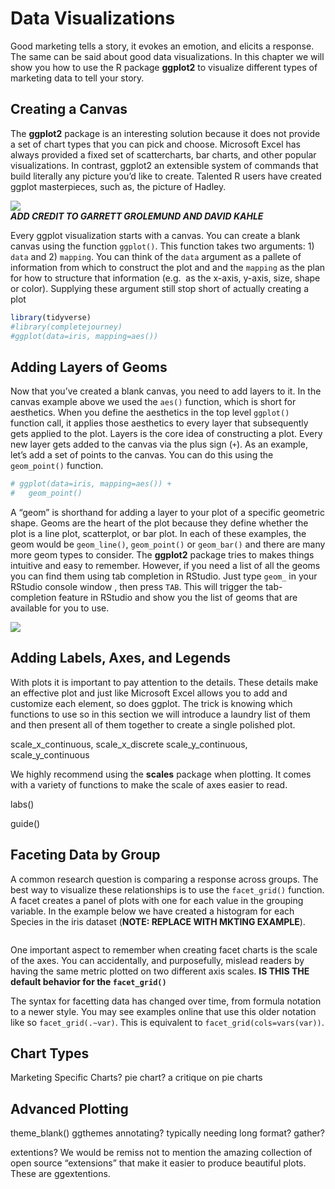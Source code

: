 # Data Visualizations {#dataviz}

Good marketing tells a story, it evokes an emotion, and elicits a response. The same 
can be said about good data visualizations. In this chapter we will show you how 
to use the R package **ggplot2** to visualize different types of marketing data to 
tell your story.

## Creating a Canvas

The **ggplot2** package is an interesting solution because it does not provide a set of 
chart types that you can pick and choose. Microsoft Excel has always provided a 
fixed set of scattercharts, bar charts, and other popular visualizations. 
In contrast, ggplot2 an extensible system of commands that build literally any 
picture you'd like to create. Talented R users have created ggplot masterpieces, 
such as, the picture of Hadley. 

![](images/ch3-hadley-plot.jpg)  
***
ADD CREDIT TO GARRETT GROLEMUND AND DAVID KAHLE
***

Every ggplot visualization starts with a canvas. You can create a blank canvas using the 
function `ggplot()`. This function takes two arguments: 1) `data` and 2) `mapping`. 
You can think of the `data` argument as a pallete of information from which to construct 
the plot and and the `mapping` as the plan for how to structure that information (e.g. 
as the x-axis, y-axis, size, shape or color). Supplying these argument still stop 
short of actually creating a plot

```r
library(tidyverse)
#library(completejourney)
#ggplot(data=iris, mapping=aes())
```

## Adding Layers of Geoms

Now that you've created a blank canvas, you need to add layers to it. In the canvas example 
above we used the `aes()` function, which is short for aesthetics. When you define the 
aesthetics in the top level `ggplot()` function call, it applies those aesthetics to 
every layer that subsequently gets applied to the plot. Layers is the core idea of 
constructing a plot. Every new layer gets added to the canvas via the plus sign 
(`+`). As an example, let's add a set of points to the canvas. You can do this 
using the `geom_point()` function. 

```r
# ggplot(data=iris, mapping=aes()) + 
#   geom_point()
```

A "geom" is shorthand for adding a layer to your plot of a specific geometric shape. 
Geoms are the heart of the plot because they define whether the plot is a line plot, 
scatterplot, or bar plot. In each of these examples, the geom would be `geom_line()`, 
`geom_point()` or `geom_bar()` and there are many more geom types to consider. The 
**ggplot2** package tries to makes things intuitive and easy to remember. However, 
if you need a list of all the geoms you can find them using tab completion in RStudio. 
Just type `geom_` in your RStudio console window , then press `TAB`. This will 
trigger the tab-completion feature in RStudio and show you the list of geoms that 
are available for you to use. 

![](images/ch3-geom-tab-completion.png)

## Adding Labels, Axes, and Legends

With plots it is important to pay attention to the details. These details make an 
effective plot and just like Microsoft Excel allows you to add and customize each 
element, so does ggplot. The trick is knowing which functions to use so in this 
section we will introduce a laundry list of them and then present all of them 
together to create a single polished plot. 

scale_x_continuous, scale_x_discrete
scale_y_continuous, scale_y_continuous

We highly recommend using the **scales** package when plotting. It comes with a variety 
of functions to make the scale of axes easier to read.

labs()

guide()

## Faceting Data by Group

A common research question is comparing a response across groups. The best way to 
visualize these relationships is to use the `facet_grid()` function. A facet 
creates a panel of plots with one for each value in the grouping variable. In the 
example below we have created a histogram for each Species in the iris dataset (**NOTE: 
REPLACE WITH MKTING EXAMPLE**).

```r
```

One important aspect to remember when creating facet charts is the scale of the 
axes. You can accidentally, and purposefully, mislead readers by having the same 
metric plotted on two different axis scales. **IS THIS THE default behavior for the 
`facet_grid()`**

The syntax for facetting data has changed over time, from formula notation to a newer 
style. You may see examples online that use this older notation like so `facet_grid(.~var)`. This is equivalent to `facet_grid(cols=vars(var))`.

## Chart Types

Marketing Specific Charts?
pie chart? a critique on pie charts

## Advanced Plotting

theme_blank()
ggthemes
annotating?
typically needing long format? gather?

extentions?
We would be remiss not to mention the amazing collection of open source "extensions" 
that make it easier to produce beautiful plots. These are ggextentions. 
